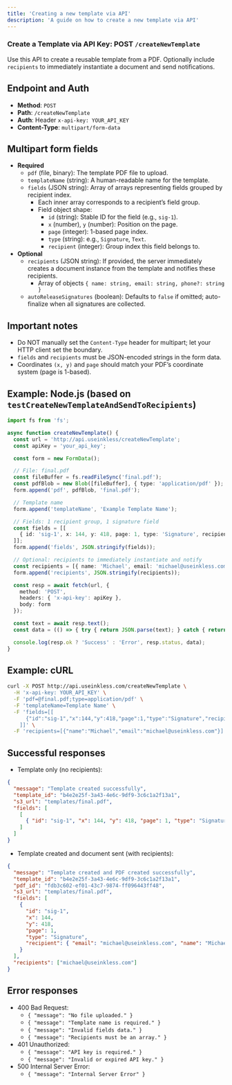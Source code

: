 ```yaml
---
title: 'Creating a new template via API'
description: 'A guide on how to create a new template via API'
---
```


### Create a Template via API Key: POST `/createNewTemplate`

Use this API to create a reusable template from a PDF. Optionally include `recipients` to immediately instantiate a document and send notifications.

## Endpoint and Auth
- **Method**: `POST`
- **Path**: `/createNewTemplate`
- **Auth**: Header `x-api-key: YOUR_API_KEY`
- **Content-Type**: `multipart/form-data`

## Multipart form fields
- **Required**
  - `pdf` (file, binary): The template PDF file to upload.
  - `templateName` (string): A human-readable name for the template.
  - `fields` (JSON string): Array of arrays representing fields grouped by recipient index.
    - Each inner array corresponds to a recipient’s field group.
    - Field object shape:
      - `id` (string): Stable ID for the field (e.g., `sig-1`).
      - `x` (number), `y` (number): Position on the page.
      - `page` (integer): 1-based page index.
      - `type` (string): e.g., `Signature`, `Text`.
      - `recipient` (integer): Group index this field belongs to.
- **Optional**
  - `recipients` (JSON string): If provided, the server immediately creates a document instance from the template and notifies these recipients.
    - Array of objects `{ name: string, email: string, phone?: string }`
  - `autoReleaseSignatures` (boolean): Defaults to `false` if omitted; auto-finalize when all signatures are collected.

## Important notes
- Do NOT manually set the `Content-Type` header for multipart; let your HTTP client set the boundary.
- `fields` and `recipients` must be JSON-encoded strings in the form data.
- Coordinates `(x, y)` and `page` should match your PDF’s coordinate system (page is 1-based).

## Example: Node.js (based on `testCreateNewTemplateAndSendToRecipients`)
```ts
import fs from 'fs';

async function createNewTemplate() {
  const url = 'http://api.useinkless/createNewTemplate';
  const apiKey = 'your_api_key';

  const form = new FormData();

  // File: final.pdf
  const fileBuffer = fs.readFileSync('final.pdf');
  const pdfBlob = new Blob([fileBuffer], { type: 'application/pdf' });
  form.append('pdf', pdfBlob, 'final.pdf');

  // Template name
  form.append('templateName', 'Example Template Name');

  // Fields: 1 recipient group, 1 signature field
  const fields = [[
    { id: 'sig-1', x: 144, y: 418, page: 1, type: 'Signature', recipient: 1 }
  ]];
  form.append('fields', JSON.stringify(fields));

  // Optional: recipients to immediately instantiate and notify
  const recipients = [{ name: 'Michael', email: 'michael@useinkless.com' }];
  form.append('recipients', JSON.stringify(recipients));

  const resp = await fetch(url, {
    method: 'POST',
    headers: { 'x-api-key': apiKey },
    body: form
  });

  const text = await resp.text();
  const data = (() => { try { return JSON.parse(text); } catch { return text; } })();

  console.log(resp.ok ? 'Success' : 'Error', resp.status, data);
}
```

## Example: cURL
```bash
curl -X POST http://api.useinkless.com/createNewTemplate \
  -H 'x-api-key: YOUR_API_KEY' \
  -F 'pdf=@final.pdf;type=application/pdf' \
  -F 'templateName=Template Name' \
  -F 'fields=[[
      {"id":"sig-1","x":144,"y":418,"page":1,"type":"Signature","recipient":1}
    ]]' \
  -F 'recipients=[{"name":"Michael","email":"michael@useinkless.com"}]'
```

## Successful responses
- Template only (no recipients):
```json
{
  "message": "Template created successfully",
  "template_id": "b4e2e25f-3a43-4e6c-9df9-3c6c1a2f13a1",
  "s3_url": "templates/final.pdf",
  "fields": [
    [
      { "id": "sig-1", "x": 144, "y": 418, "page": 1, "type": "Signature", "recipient": 1 }
    ]
  ]
}
```

- Template created and document sent (with recipients):
```json
{
  "message": "Template created and PDF created successfully",
  "template_id": "b4e2e25f-3a43-4e6c-9df9-3c6c1a2f13a1",
  "pdf_id": "fdb3c602-ef01-43c7-9874-ff096443ff48",
  "s3_url": "templates/final.pdf",
  "fields": [
    {
      "id": "sig-1",
      "x": 144,
      "y": 418,
      "page": 1,
      "type": "Signature",
      "recipient": { "email": "michael@useinkless.com", "name": "Michael" }
    }
  ],
  "recipients": ["michael@useinkless.com"]
}
```

## Error responses
- 400 Bad Request:
  - `{ "message": "No file uploaded." }`
  - `{ "message": "Template name is required." }`
  - `{ "message": "Invalid fields data." }`
  - `{ "message": "Recipients must be an array." }`
- 401 Unauthorized:
  - `{ "message": "API key is required." }`
  - `{ "message": "Invalid or expired API key." }`
- 500 Internal Server Error:
  - `{ "message": "Internal Server Error" }`